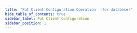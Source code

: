 ```yaml
---
title: "Put Client Configuration Operation  (for database)"
hide_table_of_contents: true
sidebar_label: Put Client Configuration
sidebar_position: 1
---
```





<LanguageSwitcher supportedLanguages={supportedLanguages} />

<LanguageContent language="csharp">
   <PutClientConfigurationCsharp />
</LanguageContent>

<LanguageContent language="java">
   <PutClientConfigurationJava />
</LanguageContent>

<LanguageContent language="python">
   <PutClientConfigurationPython />
</LanguageContent>

<LanguageContent language="php">
   <PutClientConfigurationPhp />
</LanguageContent>

<LanguageContent language="nodejs">
   <PutClientConfigurationNodejs />
</LanguageContent>


<!---
### Studio
- [Client Configuration View](../../../../studio/database/settings/client-configuration-per-database)
- [Client Configuration](../../../../studio/server/client-configuration)

### Operations
- [What are Operations](../../../../client-api/operations/what-are-operations)
- [Get client configuration (for database)](../../../../client-api/operations/maintenance/configuration/get-client-configuration)
- [Get client configuration (server-wide)](../../../../client-api/operations/server-wide/configuration/get-serverwide-client-configuration)
- [Put client configuration (server-wide)](../../../../client-api/operations/server-wide/configuration/put-serverwide-client-configuration)

### Load balancing
- [Load balancing client requests](../../../../client-api/configuration/load-balance/overview)


-->